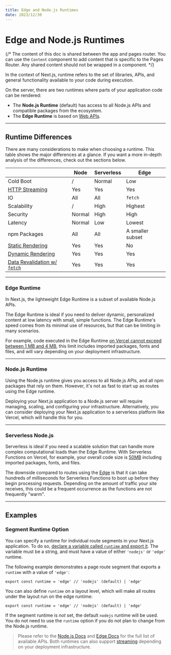 ```yaml
---
title: Edge and Node.js Runtimes
date: 2023/12/30
---
```


# Edge and Node.js Runtimes

{/* The content of this doc is shared between the app and pages router. You can use the `Content` component to add content that is specific to the Pages Router. Any shared content should not be wrapped in a component. */}

In the context of Next.js, runtime refers to the set of libraries, APIs, and general functionality available to your code during execution.

On the server, there are two runtimes where parts of your application code can be rendered:

- The **Node.js Runtime** (default) has access to all Node.js APIs and compatible packages from the ecosystem.
- The **Edge Runtime** is based on [Web APIs](/docs/app/api-reference/edge).

---

## Runtime Differences

There are many considerations to make when choosing a runtime. This table shows the major differences at a glance. If you want a more in-depth analysis of the differences, check out the sections below.

|                                                                                                                                       | Node   | Serverless | Edge             |
| ------------------------------------------------------------------------------------------------------------------------------------- | ------ | ---------- | ---------------- |
| Cold Boot                                                                                                                             | /      | Normal     | Low              |
| [HTTP Streaming](/docs/app/building-your-application/routing/loading-ui-and-streaming)                                                | Yes    | Yes        | Yes              |
| IO                                                                                                                                    | All    | All        | `fetch`          |
| Scalability                                                                                                                           | /      | High       | Highest          |
| Security                                                                                                                              | Normal | High       | High             |
| Latency                                                                                                                               | Normal | Low        | Lowest           |
| npm Packages                                                                                                                          | All    | All        | A smaller subset |
| [Static Rendering](/docs/app/building-your-application/rendering/server-components#static-rendering-default)                          | Yes    | Yes        | No               |
| [Dynamic Rendering](/docs/app/building-your-application/rendering/server-components#dynamic-rendering)                                | Yes    | Yes        | Yes              |
| [Data Revalidation w/ `fetch`](/docs/app/building-your-application/data-fetching/fetching-caching-and-revalidating#revalidating-data) | Yes    | Yes        | Yes              |

---

### Edge Runtime

In Next.js, the lightweight Edge Runtime is a subset of available Node.js APIs.

The Edge Runtime is ideal if you need to deliver dynamic, personalized content at low latency with small, simple functions. The Edge Runtime's speed comes from its minimal use of resources, but that can be limiting in many scenarios.

For example, code executed in the Edge Runtime [on Vercel cannot exceed between 1 MB and 4 MB](https://vercel.com/docs/concepts/limits/overview#edge-middleware-and-edge-functions-size), this limit includes imported packages, fonts and files, and will vary depending on your deployment infrastructure.

---

### Node.js Runtime

Using the Node.js runtime gives you access to all Node.js APIs, and all npm packages that rely on them. However, it's not as fast to start up as routes using the Edge runtime.

Deploying your Next.js application to a Node.js server will require managing, scaling, and configuring your infrastructure. Alternatively, you can consider deploying your Next.js application to a serverless platform like Vercel, which will handle this for you.

---

### Serverless Node.js

Serverless is ideal if you need a scalable solution that can handle more complex computational loads than the Edge Runtime. With Serverless Functions on Vercel, for example, your overall code size is [50MB](https://vercel.com/docs/concepts/limits/overview#serverless-function-size) including imported packages, fonts, and files.

The downside compared to routes using the [Edge](https://vercel.com/docs/concepts/functions/edge-functions) is that it can take hundreds of milliseconds for Serverless Functions to boot up before they begin processing requests. Depending on the amount of traffic your site receives, this could be a frequent occurrence as the functions are not frequently "warm".

---

## Examples

### Segment Runtime Option

You can specify a runtime for individual route segments in your Next.js application. To do so, [declare a variable called `runtime` and export it](/docs/app/api-reference/file-conventions/route-segment-config). The variable must be a string, and must have a value of either `'nodejs'` or `'edge'` runtime.

The following example demonstrates a page route segment that exports a `runtime` with a value of `'edge'`:

```tsx app/page.tsx
export const runtime = 'edge' // 'nodejs' (default) | 'edge'
```

You can also define `runtime` on a layout level, which will make all routes under the layout run on the edge runtime:

```tsx app/layout.tsx
export const runtime = 'edge' // 'nodejs' (default) | 'edge'
```

If the segment runtime is _not_ set, the default `nodejs` runtime will be used. You do not need to use the `runtime` option if you do not plan to change from the Node.js runtime.

> Please refer to the [Node.js Docs](https://nodejs.org/docs/latest/api/) and [Edge Docs](/docs/app/api-reference/edge) for the full list of available APIs. Both runtimes can also support [streaming](/docs/app/building-your-application/routing/loading-ui-and-streaming) depending on your deployment infrastructure.
